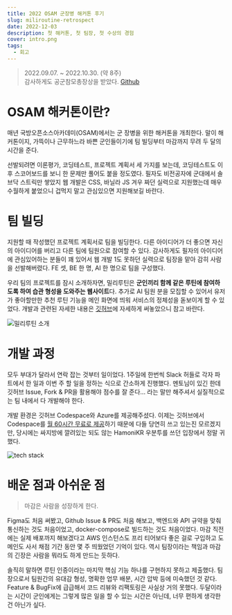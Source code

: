 ```yaml
---
title: 2022 OSAM 군장병 해커톤 후기
slug: miliroutine-retrospect
date: 2022-12-03
description: 첫 해커톤, 첫 팀장, 첫 수상의 경험
cover: intro.png
tags:
  - 회고
---
```


> 2022.09.07. ~ 2022.10.30. (약 8주)  
> 감사하게도 공군참모총장상을 받았다. [Github](https://github.com/osamhack2022-v2/WEB_AI_MILIROUTINE_MILIROUTINE)

# OSAM 해커톤이란?

매년 국방오픈소스아카데미(OSAM)에서는 군 장병을 위한 해커톤을 개최한다. 말이 해커톤이지, 가뜩이나 근무하느라 바쁜 군인들이기에 팀 빌딩부터 마감까지 무려 두 달의 시간을 준다.

선발되려면 이론평가, 코딩테스트, 프로젝트 계획서 세 가지를 보는데, 코딩테스트도 이후 스코어보드를 보니 한 문제만 풀어도 붙을 정도였다. 필자도 비전공자에 군대에서 솔브닥 스트릭만 쌓았지 웹 개발은 CSS, 바닐라 JS 겨우 짜던 실력으로 지원했는데 매우 수월하게 붙었으니 겁먹지 말고 관심있으면 지원해보길 바란다.

# 팀 빌딩

지원할 때 작성했던 프로젝트 계획서로 팀을 빌딩한다. 다른 아이디어가 더 좋으면 자신의 아이디어를 버리고 다른 팀에 팀원으로 참여할 수 있다. 감사하게도 필자의 아이디어에 관심있어하는 분들이 꽤 있어서 웹 개발 1도 못하던 실력으로 팀장을 맡아 감히 사람을 선발해버렸다. FE 셋, BE 한 명, AI 한 명으로 팀을 구성했다.

우리 팀의 프로젝트를 잠시 소개하자면, 밀리루틴은 **군인끼리 함께 같은 루틴에 참여하도록 하여 습관 형성을 도와주는 웹사이트**다. 추가로 AI 팀원 분을 모집할 수 있어서 유저가 좋아할만한 추천 루틴 기능을 메인 화면에 띄워 서비스의 정체성을 돋보이게 할 수 있었다. 개발과 관련된 자세한 내용은 [깃허브](https://github.com/osamhack2022-v2/WEB_AI_MILIROUTINE_MILIROUTINE)에 자세하게 써놓았으니 참고 바란다.

![밀리루틴 소개](video-capture.png)

# 개발 과정

모두 부대가 달라서 연락 잡는 것부터 일이었다. 1주일에 한번씩 Slack 허들로 각자 파트에서 한 일과 이번 주 할 일을 정하는 식으로 간소하게 진행했다. 멘토님이 있긴 한데 깃허브 Issue, Fork & PR을 활용해야 점수를 잘 준다... 라는 말만 해주셔서 실질적으로는 팀 내에서 다 개발해야 한다.

개발 환경은 깃허브 Codespace와 Azure를 제공해주셨다. 이제는 깃허브에서 Codespace를 [월 60시간 무료로 제공](https://github.com/features/codespaces)하기 때문에 다들 당연히 쓰고 있는진 모르겠지만, 당시에는 싸지방에 깔려있는 되도 않는 HamoniKR 우분투를 쓰던 입장에서 정말 귀했다.

![tech stack](tech-stack.png)

# 배운 점과 아쉬운 점

> 마감은 사람을 성장하게 한다.

Figma도 처음 써봤고, Github Issue & PR도 처음 해보고, 백엔드와 API 규약을 맞춰 통신하는 것도 처음이었고, docker-compose로 빌드하는 것도 처음이었다. 마감 직전에는 실제 배포까지 해보겠다고 AWS 인스턴스도 프리 티어보다 좋은 걸로 구입하고 도메인도 사서 채점 기간 동안 몇 주 띄웠었던 기억이 있다. 역시 팀장이라는 책임과 마감의 긴장은 사람을 뭐라도 하게 만드는 듯하다.

솔직히 말하면 루틴 인증이라는 마지막 핵심 기능 하나를 구현하지 못하고 제출했다. 팀장으로서 팀원간의 유대감 형성, 명확한 업무 배분, 시간 압박 등에 미숙했던 것 같다. Feature & BugFix에 급급해서 코드 리뷰와 리팩토링은 사실상 거의 못했다. 두달이라는 시간이 군인에게는 그렇게 많은 일을 할 수 있는 시간은 아닌데, 너무 편하게 생각한 건 아닌가 싶다.
